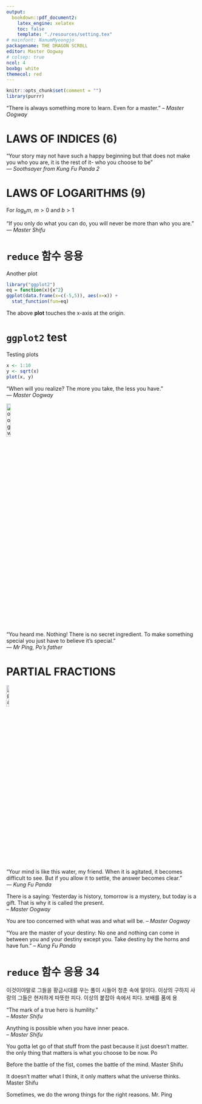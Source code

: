 ```yaml
---
output:
  bookdown::pdf_document2:
    latex_engine: xelatex
    toc: false
    template: "./resources/setting.tex"
# mainfont: NanumMyeongjo
packagename: THE DRAGON SCROLL
editor: Master Oogway
# colsep: true
ncol: 4
boxbg: white
themecol: red
---
```


```r
knitr::opts_chunk$set(comment = "")
library(purrr)
```
“There is always something more to learn. Even for a master.” *– Master Oogway*

\bcolorbox
# LAWS OF INDICES (6)
\begin{align*}
a^m \times a^n &= a^{m+n} & a^\frac{m}{n} &= (\sqrt[n]{a})^m \\
a^m \div a^n &= a^{m-n} & a^{-m} &= \frac{1}{a^m} \\
(a^m)^n &= a^{m \cdot n} & a^0 &= 1
\end{align*}
\ecolorbox

“Your story may not have such a happy beginning but that does not make you who you are, it is the rest of it- who you choose to be”  
*― Soothsayer from Kung Fu Panda 2*

\bcolorbox
# LAWS OF LOGARITHMS (9)
\begin{align*}
log_b(m \cdot n) &=  log_b m + log_b n \\
log_b(\frac{m}{n}) &=  log_b m - log_b n \\
log_b(m^k) &=  k \cdot log_b m \\
log_b n \cdot log_n m &= log_b m
\end{align*}
For $log_b m$, $m>0$ and $b>1$
\begin{align*}
log_n m &= \frac{log_b m}{log_b n} & log_b b &= 1 \\
log_b m &= \frac{1}{log_m b} & log_b 1 &= 0 \\
log_{b^k} m &= \frac{1}{k}log_b m
\end{align*}
\ecolorbox

“If you only do what you can do, you will never be more than who you are.”  
*― Master Shifu*


\bcolorbox
# `reduce` 함수 응용

Another plot
```r
library("ggplot2")
eq = function(x){x^2}
ggplot(data.frame(x=c(-5,5)), aes(x=x)) + 
  stat_function(fun=eq)
```
The above **plot** touches the x-axis at the origin.
\ecolorbox


\bcolorbox

# `ggplot2` test

Testing plots

```r
x <- 1:10
y <- sqrt(x)
plot(x, y)
```

\ecolorbox

"When will you realize? The more you take, the less you have."  
*― Master Oogway*

\bcolorbox
![oogway](./resources/oogway.jpg){width=15%, height=15%}
\ecolorbox


"You heard me. Nothing! There is no secret ingredient. To make something special you just have to believe it's special."  
*― Mr Ping, Po's father*

\bcolorbox
# PARTIAL FRACTIONS
![partial fractions](./resources/Partial.jpg){width=12%, height=12%}
\ecolorbox

“Your mind is like this water, my friend. When it is agitated, it becomes difficult to see. But if you allow it to settle, the answer becomes clear.”  
*― Kung Fu Panda*


There is a saying: Yesterday is history, tomorrow is a mystery, but today is a gift. That is why it is called the present.  
*– Master Oogway*

You are too concerned with what was and what will be.
*– Master Oogway*


“You are the master of your destiny: No one and nothing can come in between you and your destiny except you. Take destiny by the horns and have fun.”
*– Kung Fu Panda*

\bcolorbox

# `reduce` 함수 응용 34

이것이야말로 그들을 황금시대를 우는 풀이 시들어 청춘 속에 말이다. 이상의 구하지 사랑의 그들은 현저하게 따뜻한 피다. 이상의 붙잡아 속에서 피다. 보배를 품에 용

\ecolorbox

"The mark of a true hero is humility."  
*– Master Shifu*

Anything is possible when you have inner peace.  
*– Master Shifu*

You gotta let go of that stuff from the past
because it just doesn’t matter.
the only thing that matters is what you
choose to be now.
Po


Before the battle of the fist, comes the battle of the mind.
Master Shifu

It doesn’t matter what I think,
it only matters what the universe thinks.
Master Shifu

Sometimes, we do the wrong
things for the right reasons.
Mr. Ping

\begin{align*}
 2x+1&=5\\
 2x&=5-1\\
 2x&=4\\
 x&=\frac{4}{2}\\
 x&=2
\end{align*}

\begin{equation}
\begin{aligned} 
X \sim \mathcal{N}(\mu, \sigma^2) &= 1steqr \\
2ndeql &= 2ndeqr
\end{aligned}
(\#eq:tag)
\end{equation}